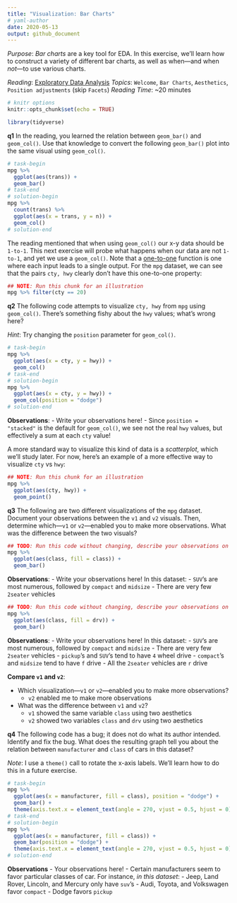 ```yaml
---
title: "Visualization: Bar Charts"
# yaml-author
date: 2020-05-13
output: github_document
---
```


*Purpose*: *Bar charts* are a key tool for EDA. In this exercise, we'll learn
how to construct a variety of different bar charts, as well as when---and when
*not*---to use various charts.

*Reading*: [Exploratory Data Analysis](https://rstudio.cloud/learn/primers/3.2)
*Topics*: `Welcome`, `Bar Charts`, `Aesthetics`, `Position adjustments` (skip `Facets`)
*Reading Time*: ~20 minutes

```r
# knitr options
knitr::opts_chunk$set(echo = TRUE)
```

```r
library(tidyverse)

```

__q1__ In the reading, you learned the relation between `geom_bar()` and
`geom_col()`. Use that knowledge to convert the following `geom_bar()` plot into
the same visual using `geom_col()`.

```r
# task-begin
mpg %>%
  ggplot(aes(trans)) +
  geom_bar()
# task-end
# solution-begin
mpg %>%
  count(trans) %>%
  ggplot(aes(x = trans, y = n)) +
  geom_col()
# solution-end
```

The reading mentioned that when using `geom_col()` our x-y data should be
`1-to-1`. This next exercise will probe what happens when our data are not
`1-to-1`, and yet we use a `geom_col()`. Note that a
[one-to-one](https://en.wikipedia.org/wiki/Injective_function) function is one
where each input leads to a single output. For the `mpg` dataset, we can see
that the pairs `cty, hwy` clearly don't have this one-to-one property:

```r
## NOTE: Run this chunk for an illustration
mpg %>% filter(cty == 20)
```

__q2__ The following code attempts to visualize `cty, hwy` from `mpg` using
`geom_col()`. There's something fishy about the `hwy` values; what's wrong here?

*Hint*: Try changing the `position` parameter for `geom_col()`.

```r
# task-begin
mpg %>%
  ggplot(aes(x = cty, y = hwy)) +
  geom_col()
# task-end
# solution-begin
mpg %>%
  ggplot(aes(x = cty, y = hwy)) +
  geom_col(position = "dodge")
# solution-end
```

**Observations**:
<!-- task-begin -->
- Write your observations here!
<!-- task-end -->
<!-- solution-begin -->
- Since `position = "stacked"` is the default for `geom_col()`, we see not the real `hwy` values, but effectively a sum at each `cty` value!
<!-- solution-end -->

A more standard way to visualize this kind of data is a *scatterplot*, which
we'll study later. For now, here's an example of a more effective way to
visualize `cty` vs `hwy`:

```r
## NOTE: Run this chunk for an illustration
mpg %>%
  ggplot(aes(cty, hwy)) +
  geom_point()
```

__q3__ The following are two different visualizations of the `mpg` dataset.
Document your observations between the `v1` and `v2` visuals. Then, determine
which---`v1` or `v2`---enabled you to make more observations. What was the
difference between the two visuals?

```r
## TODO: Run this code without changing, describe your observations on the data
mpg %>%
  ggplot(aes(class, fill = class)) +
  geom_bar()
```

**Observations**:
<!-- task-begin -->
- Write your observations here!
<!-- task-end -->
<!-- solution-begin -->
In this dataset:
- `SUV`'s are most numerous, followed by `compact` and `midsize`
- There are very few `2seater` vehicles
<!-- solution-end -->

```r
## TODO: Run this code without changing, describe your observations on the data
mpg %>%
  ggplot(aes(class, fill = drv)) +
  geom_bar()
```

**Observations**:
<!-- task-begin -->
- Write your observations here!
<!-- task-end -->
<!-- solution-begin -->
In this dataset:
- `SUV`'s are most numerous, followed by `compact` and `midsize`
- There are very few `2seater` vehicles
- `pickup`'s and `SUV`'s tend to have `4` wheel drive
- `compact`'s and `midsize` tend to have `f` drive
- All the `2seater` vehicles are `r` drive
<!-- solution-end -->

**Compare `v1` and `v2`**:

- Which visualization---`v1` or `v2`---enabled you to make more observations?
<!-- solution-begin -->
  - `v2` enabled me to make more observations
<!-- solution-end -->
- What was the difference between `v1` and `v2`?
<!-- solution-begin -->
  - `v1` showed the same variable `class` using two aesthetics
  - `v2` showed two variables `class` and `drv` using two aesthetics
<!-- solution-end -->

__q4__ The following code has a bug; it does not do what its author intended.
Identify and fix the bug. What does the resulting graph tell you about the
relation between `manufacturer` and `class` of cars in this dataset?

*Note*: I use a `theme()` call to rotate the x-axis labels. We'll learn how to
do this in a future exercise.

```r
# task-begin
mpg %>%
  ggplot(aes(x = manufacturer, fill = class), position = "dodge") +
  geom_bar() +
  theme(axis.text.x = element_text(angle = 270, vjust = 0.5, hjust = 0))
# task-end
# solution-begin
mpg %>%
  ggplot(aes(x = manufacturer, fill = class)) +
  geom_bar(position = "dodge") +
  theme(axis.text.x = element_text(angle = 270, vjust = 0.5, hjust = 0))
# solution-end
```

**Observations**
<!-- task-begin -->
- Your observations here!
<!-- task-end -->
<!-- solution-begin -->
- Certain manufacturers seem to favor particular classes of car. For instance,
  *in this dataset*:
  - Jeep, Land Rover, Lincoln, and Mercury only have `suv`'s
  - Audi, Toyota, and Volkswagen favor `compact`
  - Dodge favors `pickup`
<!-- solution-end -->
